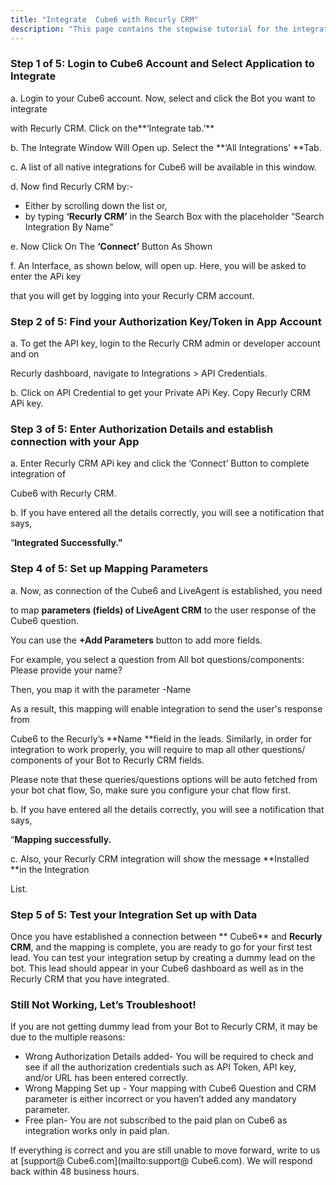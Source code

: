 ```yaml
---
title: "Integrate  Cube6 with Recurly CRM"
description: "This page contains the stepwise tutorial for the integration with  Cube6"
---
```


### **Step 1 of 5: Login to  Cube6 Account and Select Application to Integrate**

a. Login to your  Cube6 account. Now, select and click the Bot you want to integrate

with Recurly CRM. Click on the**‘Integrate tab.’** 

b. The Integrate Window Will Open up. Select the **‘All Integrations’ **Tab.

c. A list of all native integrations for  Cube6 will be available in this window.

d. Now find Recurly CRM by:-

- Either by scrolling down the list or,
- by typing **‘Recurly CRM’** in the Search Box with the placeholder “Search Integration By Name”

e. Now Click On The **‘Connect’** Button As Shown

f. An Interface, as shown below, will open up. Here, you will be asked to enter the APi key

that you will get by logging into your Recurly CRM account.

### **Step 2 of 5: Find your Authorization Key/Token in App Account**

a. To get the API key, login to the Recurly CRM admin or developer account and on

Recurly dashboard, navigate to Integrations \> API Credentials.

b. Click on API Credential to get your Private APi Key. Copy Recurly CRM APi key.

### **Step 3 of 5: Enter Authorization Details and establish connection with your App**

a. Enter Recurly CRM APi key and click the ‘Connect’ Button to complete integration of

 Cube6 with Recurly CRM.

b. If you have entered all the details correctly, you will see a notification that says,

“**Integrated Successfully.”**

### **Step 4 of 5: Set up Mapping Parameters**

a. Now, as connection of the  Cube6 and LiveAgent is established, you need

to map **parameters (fields) of LiveAgent CRM** to the user response of the  Cube6 question.

You can use the **\+Add Parameters** button to add more fields.

For example, you select a question from All bot questions/components: Please provide your name?

Then, you map it with the parameter -Name

As a result, this mapping will enable integration to send the user's response from

 Cube6 to the Recurly’s **Name **field in the leads. Similarly, in order for integration to work properly, you will require to map all other questions/ components of your Bot to Recurly CRM fields.

Please note that these queries/questions options will be auto fetched from your bot chat flow, So, make sure you configure your chat flow first.

b. If you have entered all the details correctly, you will see a notification that says,

“**Mapping successfully.**

c. Also, your Recurly CRM integration will show the message **Installed **in the Integration

List.

### **Step 5 of 5: Test your Integration Set up with Data**

Once you have established a connection between ** Cube6** and **Recurly CRM**, and the mapping is complete, you are ready to go for your first test lead. You can test your integration setup by creating a dummy lead on the bot. This lead should appear in your  Cube6 dashboard as well as in the Recurly CRM that you have integrated.

### **Still Not Working, Let’s Troubleshoot\!**

If you are not getting dummy lead from your Bot to Recurly CRM, it may be due to the multiple reasons:

- Wrong Authorization Details added- You will be required to check and see if all the authorization credentials such as API Token, API key, and/or URL has been entered correctly.
- Wrong Mapping Set up - Your mapping with  Cube6 Question and CRM parameter is either incorrect or you haven’t added any mandatory parameter.
- Free plan- You are not subscribed to the paid plan on  Cube6 as integration works only in paid plan.

If everything is correct and you are still unable to move forward, write to us at [support@ Cube6.com](mailto:support@ Cube6.com). We will respond back within 48 business hours.
